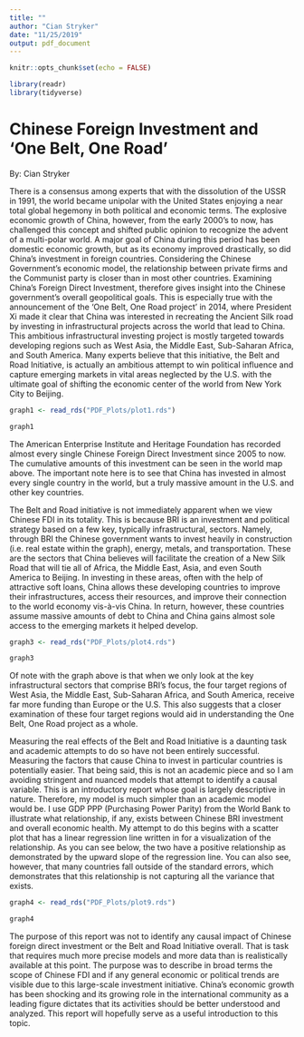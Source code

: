 ```yaml
---
title: ""
author: "Cian Stryker"
date: "11/25/2019"
output: pdf_document
---
```


```r
knitr::opts_chunk$set(echo = FALSE)

library(readr)
library(tidyverse)
```

# Chinese Foreign Investment and ‘One Belt, One Road’

By: Cian Stryker

There is a consensus among experts that with the dissolution of the USSR in 1991, the world became unipolar with the United States enjoying a near total global hegemony in both political and economic terms. The explosive economic growth of China, however, from the early 2000's to now, has challenged this concept and shifted public opinion to recognize the advent of a multi-polar world. A major goal of China during this period has been domestic economic growth, but as its economy improved drastically, so did China's investment in foreign countries. Considering the Chinese Government's economic model, the relationship between private firms and the Communist party is closer than in most other countries. Examining China's Foreign Direct Investment, therefore gives insight into the Chinese government's overall geopolitical goals. This is especially true with the announcement of the 'One Belt, One Road project' in 2014, where President Xi made it clear that China was interested in recreating the Ancient Silk road by investing in infrastructural projects across the world that lead to China. This ambitious infrastructural investing project is mostly targeted towards developing regions such as West Asia, the Middle East, Sub-Saharan Africa, and South America. Many experts believe that this initiative, the Belt and Road Initiative, is actually an ambitious attempt to win political influence and capture emerging markets in vital areas neglected by the U.S. with the ultimate goal of shifting the economic center of the world from New York City to Beijing. 

```r
graph1 <- read_rds("PDF_Plots/plot1.rds")

graph1
```

The American Enterprise Institute and Heritage Foundation has recorded almost every single Chinese Foreign Direct Investment since 2005 to now. The cumulative amounts of this investment can be seen in the world map above. The important note here is to see that China has invested in almost every single country in the world, but a truly massive amount in the U.S. and other key countries.

The Belt and Road initiative is not immediately apparent when we view Chinese FDI in its totality. This is because BRI is an investment and political strategy based on a few key, typically infrastructural, sectors. Namely, through BRI the Chinese government wants to invest heavily in construction (i.e. real estate within the graph), energy, metals, and transportation. These are the sectors that China believes will facilitate the creation of a New Silk Road that will tie all of Africa, the Middle East, Asia, and even South America to Beijing. In investing in these areas, often with the help of attractive soft loans, China allows these developing countries to improve their infrastructures, access their resources, and improve their connection to the world economy vis-à-vis China. In return, however, these countries assume massive amounts of debt to China and China gains almost sole access to the emerging markets it helped develop.

```r
graph3 <- read_rds("PDF_Plots/plot4.rds")

graph3
```

Of note with the graph above is that when we only look at the key infrastructural sectors that comprise BRI's focus, the four target regions of West Asia, the Middle East, Sub-Saharan Africa, and South America, receive far more funding than Europe or the U.S. This also suggests that a closer examination of these four target regions would aid in understanding the One Belt, One Road project as a whole. 

Measuring the real effects of the Belt and Road Initiative is a daunting task and academic attempts to do so have not been entirely successful. Measuring the factors that cause China to invest in particular countries is potentially easier. That being said, this is not an academic piece and so I am avoiding stringent and nuanced models that attempt to identify a causal variable. This is an introductory report whose goal is largely descriptive in nature. Therefore, my model is much simpler than an academic model would be. I use GDP PPP (Purchasing Power Parity) from the World Bank to illustrate what relationship, if any, exists between Chinese BRI investment and overall economic health. My attempt to do this begins with a scatter plot that has a linear regression line written in for a visualization of the relationship. As you can see below, the two have a positive relationship as demonstrated by the upward slope of the regression line. You can also see, however, that many countries fall outside of the standard errors, which demonstrates that this relationship is not capturing all the variance that exists.

```r
graph4 <- read_rds("PDF_Plots/plot9.rds")

graph4
```

The purpose of this report was not to identify any causal impact of Chinese foreign direct investment or the Belt and Road Initiative overall. That is task that requires much more precise models and more data than is realistically available at this point. The purpose was to describe in broad terms the scope of Chinese FDI and if any general economic or political trends are visible due to this large-scale investment initiative. China’s economic growth has been shocking and its growing role in the international community as a leading figure dictates that its activities should be better understood and analyzed. This report will hopefully serve as a useful introduction to this topic. 